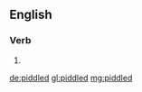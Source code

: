 ==English==

===Verb===
{{head|en|verb form}}

# {{en-past of|piddle}}

[[de:piddled]]
[[gl:piddled]]
[[mg:piddled]]